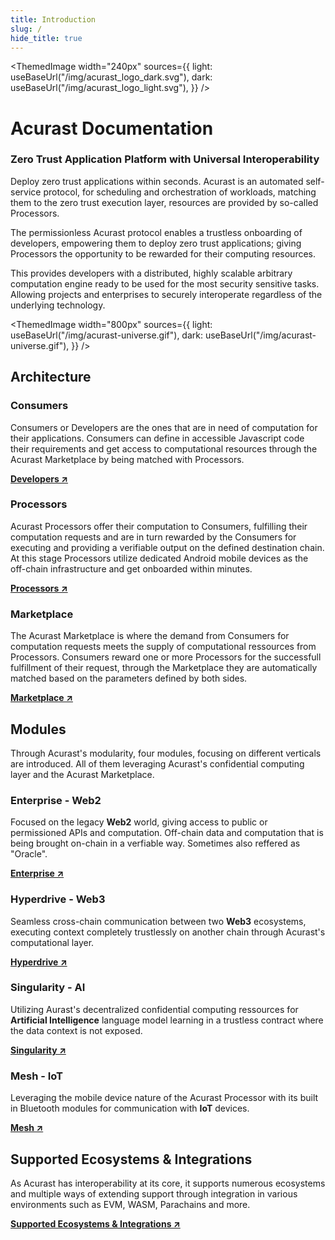 ```yaml
---
title: Introduction
slug: /
hide_title: true
---
```



<head>
  <meta
    name="description"
    content="Acurast Docs. Zero Trust Application Platform with Universal Interoperability"
  />
</head>

<div class="padding-vert--md"></div>

<ThemedImage
  width="240px"
  sources={{
    light: useBaseUrl("/img/acurast_logo_dark.svg"),
    dark: useBaseUrl("/img/acurast_logo_light.svg"),
  }}
/>

<div class="padding-vert--md"></div>

# Acurast Documentation

### Zero Trust Application Platform with Universal Interoperability

Deploy zero trust applications within seconds. Acurast is an automated self-service protocol, for scheduling and orchestration of workloads, matching them to the zero trust execution layer, resources are provided by so-called Processors.

The permissionless Acurast protocol enables a trustless onboarding of developers, empowering them to deploy zero trust applications; giving Processors the opportunity to be rewarded for their computing resources.

This provides developers with a distributed, highly scalable arbitrary computation engine ready to be used for the most security sensitive tasks. Allowing projects and enterprises to securely interoperate regardless of the underlying technology.

<ThemedImage
  width="800px"
  sources={{
    light: useBaseUrl("/img/acurast-universe.gif"),
    dark: useBaseUrl("/img/acurast-universe.gif"),
  }}
/>

## Architecture

### Consumers

Consumers or Developers are the ones that are in need of computation for their applications. Consumers can define in accessible Javascript code their requirements and get access to computational resources through the Acurast Marketplace by being matched with Processors.

**[Developers ↗](/developers/introduction)**

### Processors

Acurast Processors offer their computation to Consumers, fulfilling their computation requests and are in turn rewarded by the Consumers for executing and providing a verifiable output on the defined destination chain. At this stage Processors utilize dedicated Android mobile devices as the off-chain infrastructure and get onboarded within minutes.

**[Processors ↗](/acurast-processors/)**

### Marketplace

The Acurast Marketplace is where the demand from Consumers for computation requests meets the supply of computational ressources from Processors. Consumers reward one or more Processors for the successfull fulfillment of their request, through the Marketplace they are automatically matched based on the parameters defined by both sides.

**[Marketplace ↗](/acurast-marketplace/)**

## Modules

Through Acurast's modularity, four modules, focusing on different verticals are introduced. All of them leveraging Acurast's confidential computing layer and the Acurast Marketplace.

### Enterprise - Web2

Focused on the legacy **Web2** world, giving access to public or permissioned APIs and computation. Off-chain data and computation that is being brought on-chain in a verfiable way. Sometimes also reffered as "Oracle".

**[Enterprise ↗](/acurast-protocol/modules/enterprise)**

### Hyperdrive - Web3

Seamless cross-chain communication between two **Web3** ecosystems, executing context completely trustlessly on another chain through Acurast's computational layer.

**[Hyperdrive ↗](/acurast-protocol/modules/hyperdrive)**

### Singularity - AI

Utilizing Aurast's decentralized confidential computing ressources for **Artificial Intelligence** language model learning in a trustless contract where the data context is not exposed.

**[Singularity ↗](/acurast-protocol/modules/singularity)**

### Mesh - IoT

Leveraging the mobile device nature of the Acurast Processor with its built in Bluetooth modules for communication with **IoT** devices.

**[Mesh ↗](/acurast-protocol/modules/mesh)**

## Supported Ecosystems & Integrations

As Acurast has interoperability at its core, it supports numerous ecosystems and multiple ways of extending support through integration in various environments such as EVM, WASM, Parachains and more.

**[Supported Ecosystems & Integrations ↗](/integrations/substrate)**
